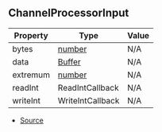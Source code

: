 ## ChannelProcessorInput

| Property | Type | Value |
| ----------- | ----------- | ----------- |
| bytes | [number](https://developer.mozilla.org/en-US/docs/Web/JavaScript/Reference/Global_Objects/Number) | N/A |
| data | [Buffer](https://nodejs.org/dist/latest/docs/api/buffer.html#buffer_class_buffer) | N/A |
| extremum | [number](https://developer.mozilla.org/en-US/docs/Web/JavaScript/Reference/Global_Objects/Number) | N/A |
| readInt | ReadIntCallback | N/A |
| writeInt | WriteIntCallback | N/A |


- [Source](https://github.com/Androz2091/discord-player/blob/cb6c009/packages/equalizer/src/equalizer/Equalizer.ts#L5)